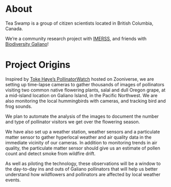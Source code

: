 # About

Tea Swamp is a group of citizen scientists located in British Columbia, Canada. 

We're a community research project with [IMERSS](https://imerss.org/community-research/), and friends with [Biodiversity Galiano](https://biogaliano.org/)!

# Project Origins

Inspired by [Toke Høye’s PollinatorWatch](https://www.zooniverse.org/projects/tokehoye/pollinatorwatch) hosted on Zooniverse, we are setting up time-lapse cameras to gather thousands of images of pollinators visiting two common native flowering plants, salal and dull Oregon grape, at a mid-island location on Galiano Island, in the Pacific Northwest. We are also monitoring the local hummingbirds with cameras, and tracking bird and frog sounds.

We plan to automate the analysis of the images to document the number and type of pollinator visitors we get over the flowering season.

We have also set up a weather station, weather sensors and a particulate matter sensor to gather hyperlocal weather and air quality data in the immediate vicinity of our cameras. In addition to monitoring trends in air quality, the particulate matter sensor should give us an estimate of pollen count and detect smoke from wildfire drift.

As well as piloting the technology, these observations will be a window to the day-to-day ins and outs of Galiano pollinators that will help us better understand how wildflowers and pollinators are affected by local weather events.